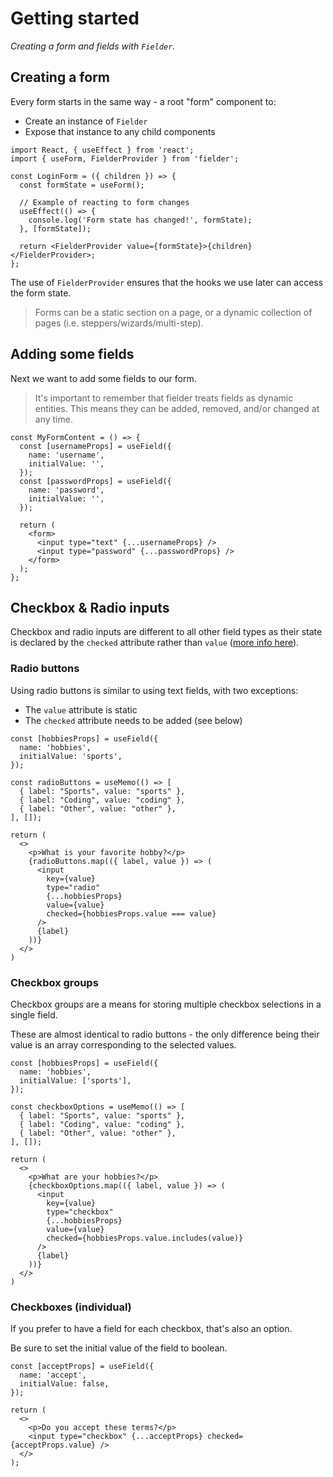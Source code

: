 # Getting started

_Creating a form and fields with `Fielder`._

## Creating a form

Every form starts in the same way - a root "form" component to:

- Create an instance of `Fielder`
- Expose that instance to any child components

```tsx
import React, { useEffect } from 'react';
import { useForm, FielderProvider } from 'fielder';

const LoginForm = ({ children }) => {
  const formState = useForm();

  // Example of reacting to form changes
  useEffect(() => {
    console.log('Form state has changed!', formState);
  }, [formState]);

  return <FielderProvider value={formState}>{children}</FielderProvider>;
};
```

The use of `FielderProvider` ensures that the hooks we use later can access the form state.

> Forms can be a static section on a page, or a dynamic collection of pages (i.e. steppers/wizards/multi-step).

## Adding some fields

Next we want to add some fields to our form.

> It's important to remember that fielder treats fields as dynamic entities. This means they can be added, removed, and/or changed at any time.

```tsx
const MyFormContent = () => {
  const [usernameProps] = useField({
    name: 'username',
    initialValue: '',
  });
  const [passwordProps] = useField({
    name: 'password',
    initialValue: '',
  });

  return (
    <form>
      <input type="text" {...usernameProps} />
      <input type="password" {...passwordProps} />
    </form>
  );
};
```

## Checkbox & Radio inputs

Checkbox and radio inputs are different to all other field types as their state is declared by the `checked`
attribute rather than `value` ([more info here](https://github.com/andyrichardson/fielder/issues/23#issuecomment-576352847)).

### Radio buttons

Using radio buttons is similar to using text fields, with two exceptions:

- The `value` attribute is static
- The `checked` attribute needs to be added (see below)

```tsx
const [hobbiesProps] = useField({
  name: 'hobbies',
  initialValue: 'sports',
});

const radioButtons = useMemo(() => [
  { label: "Sports", value: "sports" },
  { label: "Coding", value: "coding" },
  { label: "Other", value: "other" },
], []);

return (
  <>
    <p>What is your favorite hobby?</p>
    {radioButtons.map(({ label, value }) => (
      <input
        key={value}
        type="radio"
        {...hobbiesProps}
        value={value}
        checked={hobbiesProps.value === value}
      />
      {label}
    ))}
  </>
)
```

### Checkbox groups

Checkbox groups are a means for storing multiple checkbox selections in a single field.

These are almost identical to radio buttons - the only difference being their value is an array corresponding to the selected values.

```tsx
const [hobbiesProps] = useField({
  name: 'hobbies',
  initialValue: ['sports'],
});

const checkboxOptions = useMemo(() => [
  { label: "Sports", value: "sports" },
  { label: "Coding", value: "coding" },
  { label: "Other", value: "other" },
], []);

return (
  <>
    <p>What are your hobbies?</p>
    {checkboxOptions.map(({ label, value }) => (
      <input
        key={value}
        type="checkbox"
        {...hobbiesProps}
        value={value}
        checked={hobbiesProps.value.includes(value)}
      />
      {label}
    ))}
  </>
)
```

### Checkboxes (individual)

If you prefer to have a field for each checkbox, that's also an option.

Be sure to set the initial value of the field to boolean.

```tsx
const [acceptProps] = useField({
  name: 'accept',
  initialValue: false,
});

return (
  <>
    <p>Do you accept these terms?</p>
    <input type="checkbox" {...acceptProps} checked={acceptProps.value} />
  </>
);
```
